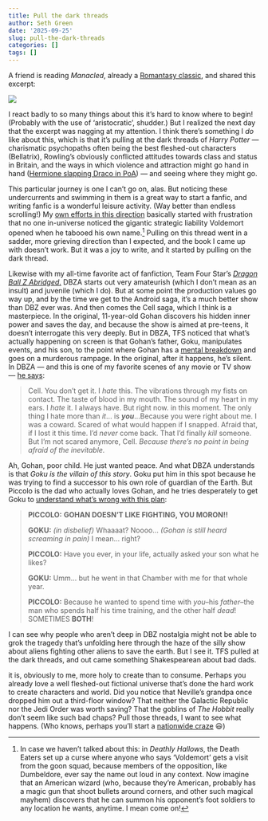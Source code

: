 ```yaml
---
title: Pull the dark threads
author: Seth Green
date: '2025-09-25'
slug: pull-the-dark-threads
categories: []
tags: []
---
```


A friend is reading *Manacled*, already a [Romantasy classic](https://www.nytimes.com/2025/08/20/style/harry-potter-fan-fiction-romantasy-manacled.html), and shared this excerpt:

![](images/clipboard-2144491537.png)

I react badly to so many things about this it's hard to know where to begin! (Probably with the use of 'aristocratic', shudder.) But I realized the next day that the excerpt was nagging at my attention. I think there's something I *do* like about this, which is that it's pulling at the dark threads of *Harry Potter —* charismatic psychopaths often being the best fleshed-out characters (Bellatrix), Rowling's obviously conflicted attitudes towards class and status in Britain, and the ways in which violence and attraction might go hand in hand ([Hermione slapping Draco in PoA](https://www.goodreads.com/quotes/182633-have-you-ever-seen-anything-quite-as-pathetic-said-malfoy)) — and seeing where they might go.

This particular journey is one I can't go on, alas. But noticing these undercurrents and swimming in them is a great way to start a fanfic, and writing fanfic is a wonderful leisure activity. (Way better than endless scrolling!) My [own efforts in this direction](https://archiveofourown.org/users/setgree/pseuds/S%20A%20G) basically started with frustration that no one in-universe noticed the gigantic strategic liability Voldemort opened when he tabooed his own name.[^1] Pulling on this thread went in a sadder, more grieving direction than I expected, and the book I came up with doesn't work. But it was a joy to write, and it started by pulling on the dark thread.

[^1]: In case we haven't talked about this: in *Deathly Hallows*, the Death Eaters set up a curse where anyone who says 'Voldemort' gets a visit from the goon squad, because members of the opposition, like Dumbeldore, ever say the name out loud in any context. Now imagine that an American wizard (who, because they're American, probably has a magic gun that shoot bullets around corners, and other such magical mayhem) discovers that he can summon his opponent's foot soldiers to any location he wants, anytime. I mean come on!

Likewise with my all-time favorite act of fanfiction, Team Four Star's [*Dragon Ball Z Abridged*.](https://www.youtube.com/playlist?list=PL6EC7B047181AD013) DBZA starts out very amateurish (which I don't mean as an insult) and juvenile (which I do). But at some point the production values go way up, and by the time we get to the Android saga, it's a much better show than DBZ ever was. And then comes the Cell saga, which I think is a masterpiece. In the original, 11-year-old Gohan discovers his hidden inner power and saves the day, and because the show is aimed at pre-teens, it doesn't interrogate this very deeply. But in DBZA, TFS noticed that what's actually happening on screen is that Gohan's father, Goku, manipulates events, and his son, to the point where Gohan has a [mental breakdown](https://www.youtube.com/watch?v=yGusek6nWHE) and goes on a murderous rampage. In the original, after it happens, he's silent. In DBZA — and this is one of my favorite scenes of any movie or TV show — [he says](https://www.youtube.com/watch?v=w__kXen0t9s):

> Cell. You don't get it. I *hate* this. The vibrations through my fists on contact. The taste of blood in my mouth. The sound of my heart in my ears. I *hate* it. I always have. But right now. in this moment. The only thing I hate more than *it*... is ***you***...Because you were right about me. I was a coward. Scared of what would happen if I snapped. Afraid that, if I lost it this time. I'd *never* come back. That I'd finally *kill* someone. But I'm not scared anymore, Cell. *Because there's no point in being afraid of the inevitable.*

Ah, Gohan, poor child. He just wanted peace. And what DBZA understands is that *Goku is the villain of this story*. Goku put him in this spot because he was trying to find a successor to his own role of guardian of the Earth. But Piccolo is the dad who actually loves Gohan, and he tries desperately to get Goku to [understand what's wrong with this plan](https://www.youtube.com/watch?v=T_OO3J7BbSg):

> **PICCOLO:** **GOHAN DOESN'T LIKE FIGHTING, YOU MORON!!**
>
> **GOKU:** *(in disbelief)* Whaaaat? Noooo... *(Gohan is still heard screaming in pain)* I mean... right?
>
> **PICCOLO:** Have you ever, in your life, actually asked your son what he likes?
>
> **GOKU:** Umm... but he went in that Chamber with me for that whole year.
>
> **PICCOLO:** Because he wanted to spend time with *you*--his *father*--the man who spends half his time training, and the other half *dead*! SOMETIMES **BOTH**!

I can see why people who aren't deep in DBZ nostalgia might not be able to grok the tragedy that's unfolding here through the haze of the silly show about aliens fighting other aliens to save the earth. But I see it. TFS pulled at the dark threads, and out came something Shakespearean about bad dads.

it is, obviously to me, more holy to create than to consume. Perhaps you already love a well fleshed-out fictional universe that's done the hard work to create characters and world. Did you notice that Neville's grandpa once dropped him out a third-floor window? That neither the Galactic Republic nor the Jedi Order was worth saving? That the goblins of *The Hobbit* really don't seem like such bad chaps? Pull those threads, I want to see what happens. (Who knows, perhaps you'll start a [nationwide craze](https://www.wsj.com/lifestyle/what-hot-dragon-riders-and-fornicating-faeries-say-about-what-women-want-now-23fc9e24?gaa_at=eafs&gaa_n=ASWzDAgiQFm60z9xqPkpPsJfQBkV-eui2JxTqwdlJDMOTnjfW2temI-wmpAUpPUWmCE%3D&gaa_ts=68d574b0&gaa_sig=8dj3UbuGWkjmgtPfNZa2hZTnwoMVSZKgnhN7d5h_ucRzxvrFvzeLdfftH08JCNe54GGkCUQzlv37HClTaKT4Tw%3D%3D) 😃)
